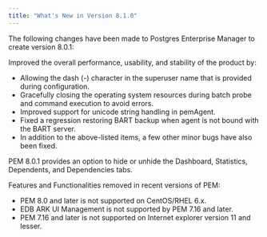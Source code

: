 ```yaml
---
title: "What's New in Version 8.1.0"
---
```


The following changes have been made to Postgres Enterprise Manager to create version 8.0.1:

Improved the overall performance, usability, and stability of the product by:

-   Allowing the dash (-) character in the superuser name that is provided during configuration.
-   Gracefully closing the operating system resources during batch probe and command execution to avoid errors.
-   Improved support for unicode string handling in pemAgent.
-   Fixed a regression restoring BART backup when agent is not bound with the BART server.
-   In addition to the above-listed items, a few other minor bugs have also been fixed.

PEM 8.0.1 provides an option to hide or unhide the Dashboard, Statistics, Dependents, and Dependencies tabs.

Features and Functionalities removed in recent versions of PEM:

-   PEM 8.0 and later is not supported on CentOS/RHEL 6.x.
-   EDB ARK UI Management is not supported by PEM 7.16 and later.
-   PEM 7.16 and later is not supported on Internet explorer version 11 and lesser.
